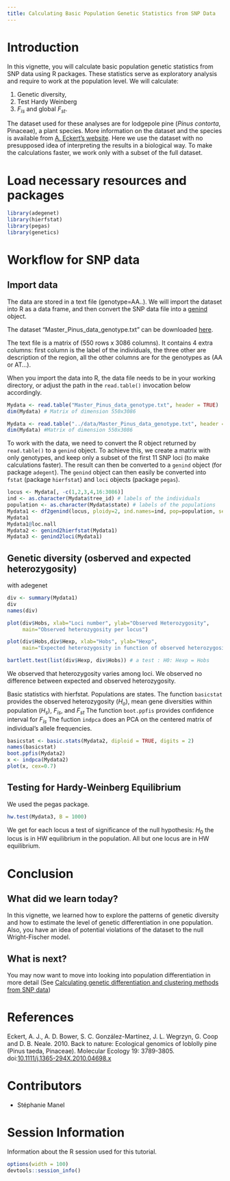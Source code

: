 ```yaml
---
title: Calculating Basic Population Genetic Statistics from SNP Data
---
```


# Introduction

In this vignette, you will  calculate basic population genetic statistics from
SNP data using R packages. These statistics serve as exploratory analysis and
require to work at the population level. We will calculate: 

1. Genetic diversity,
2. Test Hardy Weinberg 
3. $F_{is}$ and global $F_{st}$.

The dataset used for these analyses are for lodgepole pine
(_Pinus contorta_, Pinaceae),  a plant species. More information on the dataset and
the species is available from [A. Eckert's website](http://eckertdata.blogspot.fr/). Here
we use the dataset with no presupposed idea of interpreting the results in a biological way.
To make the calculations faster, we work only with a subset of the full dataset.


# Load necessary resources and packages

```r
library(adegenet)
library(hierfstat)
library(pegas)
library(genetics)
```

# Workflow for SNP data

## Import data

The data are stored in a text file (genotype=AA..). We will  import the dataset
into R as a data frame, and then  convert the SNP data file into a
[genind](http://www.inside-r.org/packages/cran/adegenet/docs/.valid.genind)
object.

The dataset "Master_Pinus_data_genotype.txt" can be downloaded 
[here](https://github.com/NESCent/popgenInfo/tree/master/data/Master_Pinus_data_genotype.txt).

The text file is a matrix of (550 rows x 3086 columns). It contains 4
extra columns: first column is the label of the individuals, the three other are
description of the region, all the other columns are for the genotypes as (AA or
AT...).

When you import the data into R, the data file needs to be in your working directory, 
or adjust the path in the `read.table()` invocation below accordingly.

```r
Mydata <- read.table("Master_Pinus_data_genotype.txt", header = TRUE)
dim(Mydata) # Matrix of dimension 550x3086
```

```r
Mydata <- read.table("../data/Master_Pinus_data_genotype.txt", header = TRUE)
dim(Mydata) #Matrix of dimension 550x3086
```

To work with the data, we need to convert the R object returned by `read.table()` to a `genind` object.
To achieve this, we create a matrix with only genotypes, and keep only a subset of the first 11
SNP loci (to make calculations faster). The result can then be converted to a `genind` object (for package `adegent`).
The `genind` object can then easily be converted into `fstat` (package `hierfstat`) and `loci` objects (package `pegas`).

```r
locus <- Mydata[, -c(1,2,3,4,16:3086)]    
ind <- as.character(Mydata$tree_id) # labels of the individuals
population <- as.character(Mydata$state) # labels of the populations
Mydata1 <- df2genind(locus, ploidy=2, ind.names=ind, pop=population, sep="")
Mydata1
Mydata1@loc.nall
Mydata2 <- genind2hierfstat(Mydata1) 
Mydata3 <- genind2loci(Mydata1)
```

## Genetic diversity (osberved and expected heterozygosity) 

with adegenet

```r

div <- summary(Mydata1)
div
names(div)

plot(div$Hobs, xlab="Loci number", ylab="Observed Heterozygosity", 
	 main="Observed heterozygosity per locus")

plot(div$Hobs,div$Hexp, xlab="Hobs", ylab="Hexp", 
	 main="Expected heterozygosity in function of observed heterozygosity per locus")

bartlett.test(list(div$Hexp, div$Hobs)) # a test : H0: Hexp = Hobs
```
We observed that heterozygosity varies among loci.
We observed no difference between expected and observed heterozygosity.


Basic statistics with hierfstat. Populations are states. The function `basicstat`
provides the observed heterozygosity ($H_o$), mean gene diversities within
population ($H_s$), $F_{is}$, and $F_{st}$ The function `boot.ppfis` provides
confidence interval for $F_{is}$ The fuction `indpca`  does an PCA on the
centered matrix of individual's allele frequencies.

```r
basicstat <- basic.stats(Mydata2, diploid = TRUE, digits = 2) 
names(basicstat)   
boot.ppfis(Mydata2) 
x <- indpca(Mydata2) 
plot(x, cex=0.7)

```

## Testing for Hardy-Weinberg Equilibrium  

We used the pegas package.

```r

hw.test(Mydata3, B = 1000)
```

We get for each locus a test of significance of the null hypothesis: $H_0$ the
locus is in HW equilibrium in the population. All but one locus are in HW
equilibrium.



# Conclusion

## What did we learn today?

In this vignette, we learned how to explore the patterns of genetic diversity
and how to estimate the level of genetic differentiation in one population.
Also, you have an idea of potential violations of the dataset to the null
Wright-Fischer model.

## What is next?

You may now want to move into looking into population differentiation in more
detail (See [Calculating genetic differentiation and clustering methods from SNP
data](DifferentiationSNP.html))

# References

Eckert, A. J., A. D. Bower, S. C. González-Martínez, J. L. Wegrzyn, G. Coop and
D. B. Neale. 2010. Back to nature: Ecological genomics of loblolly pine (Pinus taeda, Pinaceae).
Molecular Ecology 19: 3789-3805. doi:[10.1111/j.1365-294X.2010.04698.x](http://dx.doi.org/10.1111/j.1365-294X.2010.04698.x)


# Contributors

- Stéphanie Manel

# Session Information

Information about the R session used for this tutorial.

```r
options(width = 100)
devtools::session_info()
```
